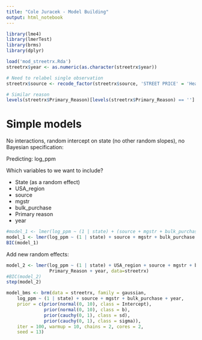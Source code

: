```yaml
---
title: "Cole Juracek - Model Building"
output: html_notebook
---
```


```r
library(lme4)
library(lmerTest)
library(brms)
library(dplyr)

load('mod_streetrx.Rda')
streetrx$year <- as.numeric(as.character(streetrx$year))

# Need to relabel single observation
streetrx$source <- recode_factor(streetrx$source, 'STREET PRICE' = 'Heard it')

# Similar reason
levels(streetrx$Primary_Reason)[levels(streetrx$Primary_Reason) == ''] <- '0 Reporter did not answer the question'
```

# Simple models

No interactions, random intercept on state (no other random slopes), no Bayesian specification:

Predicting: log_ppm

Which variables to we want to include?

- State (as a random effect)
- USA_region
- source
- mgstr
- bulk_purchase
- Primary reason
- year

```r
#model_1 <- lmer(log_ppm ~ (1 | state) + (source + mgstr + bulk_purchase + year)^2, data=streetrx)
model_1 <- lmer(log_ppm ~ (1 | state) + source + mgstr + bulk_purchase + year, data=streetrx)
BIC(model_1)
```

Add new random effects:

```r
model_2 <- lmer(log_ppm ~ (1 | state) + USA_region + source + mgstr + bulk_purchase +
                Primary_Reason + year, data=streetrx)
#BIC(model_2)
step(model_2)
```

```r
model_bms <- brm(data = streetrx, family = gaussian,
    log_ppm ~ (1 | state) + source + mgstr + bulk_purchase + year,
    prior = c(prior(normal(0, 10), class = Intercept),
              prior(normal(0, 10), class = b),
              prior(cauchy(0, 1), class = sd),
              prior(cauchy(0, 1), class = sigma)),
    iter = 100, warmup = 10, chains = 2, cores = 2,
    seed = 13)
```

